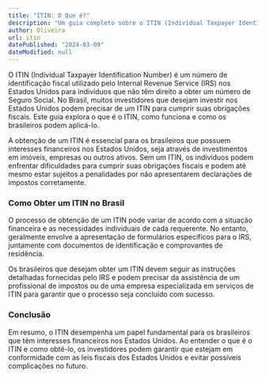```yaml
---
title: "ITIN: O Que é?"
description: "Um guia completo sobre o ITIN (Individual Taxpayer Identification Number), seu papel e aplicação para brasileiros que investem nos Estados Unidos."
author: Oliveira
url: itin
datePublished: "2024-03-09"
dateModified: null
---
```


O ITIN (Individual Taxpayer Identification Number) é um número de identificação fiscal utilizado pelo Internal Revenue Service (IRS) nos Estados Unidos para indivíduos que não têm direito a obter um número de Seguro Social. No Brasil, muitos investidores que desejam investir nos Estados Unidos podem precisar de um ITIN para cumprir suas obrigações fiscais. Este guia explora o que é o ITIN, como funciona e como os brasileiros podem aplicá-lo.

A obtenção de um ITIN é essencial para os brasileiros que possuem interesses financeiros nos Estados Unidos, seja através de investimentos em imóveis, empresas ou outros ativos. Sem um ITIN, os indivíduos podem enfrentar dificuldades para cumprir suas obrigações fiscais e podem até mesmo estar sujeitos a penalidades por não apresentarem declarações de impostos corretamente.

### Como Obter um ITIN no Brasil

O processo de obtenção de um ITIN pode variar de acordo com a situação financeira e as necessidades individuais de cada requerente. No entanto, geralmente envolve a apresentação de formulários específicos para o IRS, juntamente com documentos de identificação e comprovantes de residência.

Os brasileiros que desejam obter um ITIN devem seguir as instruções detalhadas fornecidas pelo IRS e podem precisar da assistência de um profissional de impostos ou de uma empresa especializada em serviços de ITIN para garantir que o processo seja concluído com sucesso.

### Conclusão

Em resumo, o ITIN desempenha um papel fundamental para os brasileiros que têm interesses financeiros nos Estados Unidos. Ao entender o que é o ITIN e como obtê-lo, os investidores podem garantir que estejam em conformidade com as leis fiscais dos Estados Unidos e evitar possíveis complicações no futuro.

